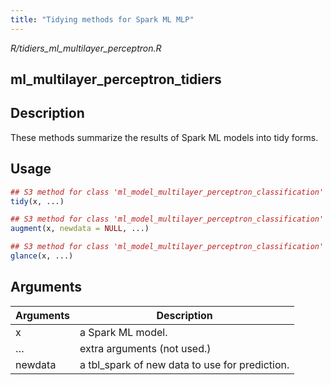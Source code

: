 ```yaml
---
title: "Tidying methods for Spark ML MLP"
---
```


*R/tidiers_ml_multilayer_perceptron.R*

## ml_multilayer_perceptron_tidiers

## Description
These methods summarize the results of Spark ML models into tidy forms. 


## Usage
```r
## S3 method for class 'ml_model_multilayer_perceptron_classification'
tidy(x, ...) 

## S3 method for class 'ml_model_multilayer_perceptron_classification'
augment(x, newdata = NULL, ...) 

## S3 method for class 'ml_model_multilayer_perceptron_classification'
glance(x, ...) 
```

## Arguments
|Arguments|Description|
|---|---|
| x | a Spark ML model. |
| ... | extra arguments (not used.) |
| newdata | a tbl_spark of new data to use for prediction. |







